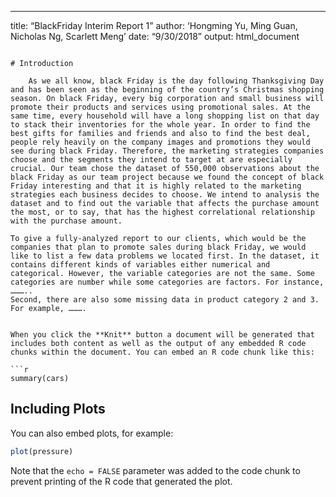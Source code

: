 ---
title: "BlackFriday Interim Report 1"
author: 'Hongming Yu, Ming Guan, Nicholas Ng, Scarlett Meng'
date: "9/30/2018"
output: html_document

```

# Introduction

	As we all know, black Friday is the day following Thanksgiving Day and has been seen as the beginning of the country’s Christmas shopping season. On black Friday, every big corporation and small business will promote their products and services using promotional sales. At the same time, every household will have a long shopping list on that day to stack their inventories for the whole year. In order to find the best gifts for families and friends and also to find the best deal, people rely heavily on the company images and promotions they would see during black Friday. Therefore, the marketing strategies companies choose and the segments they intend to target at are especially crucial. Our team chose the dataset of 550,000 observations about the black Friday as our team project because we found the concept of black Friday interesting and that it is highly related to the marketing strategies each business decides to choose. We intend to analysis the dataset and to find out the variable that affects the purchase amount the most, or to say, that has the highest correlational relationship with the purchase amount.
        	
To give a fully-analyzed report to our clients, which would be the companies that plan to promote sales during black Friday, we would like to list a few data problems we located first. In the dataset, it contains different kinds of variables either numerical and categorical. However, the variable categories are not the same. Some categories are number while some categories are factors. For instance, ………..
Second, there are also some missing data in product category 2 and 3. For example, ……….


When you click the **Knit** button a document will be generated that includes both content as well as the output of any embedded R code chunks within the document. You can embed an R code chunk like this:

```r
summary(cars)
```

## Including Plots

You can also embed plots, for example:

```r
plot(pressure)
```

Note that the `echo = FALSE` parameter was added to the code chunk to prevent printing of the R code that generated the plot.
